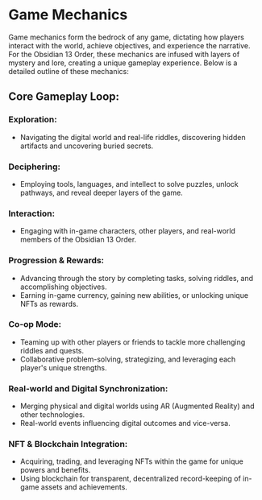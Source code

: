 # Game Mechanics

Game mechanics form the bedrock of any game, dictating how players interact with the world, achieve objectives, and experience the narrative. For the Obsidian 13 Order, these mechanics are infused with layers of mystery and lore, creating a unique gameplay experience. Below is a detailed outline of these mechanics:

## Core Gameplay Loop:

### Exploration:

- Navigating the digital world and real-life riddles, discovering hidden artifacts and uncovering buried secrets.

### Deciphering:

- Employing tools, languages, and intellect to solve puzzles, unlock pathways, and reveal deeper layers of the game.

### Interaction:

- Engaging with in-game characters, other players, and real-world members of the Obsidian 13 Order.

### Progression & Rewards:

- Advancing through the story by completing tasks, solving riddles, and accomplishing objectives.
- Earning in-game currency, gaining new abilities, or unlocking unique NFTs as rewards.

### Co-op Mode:

- Teaming up with other players or friends to tackle more challenging riddles and quests.
- Collaborative problem-solving, strategizing, and leveraging each player's unique strengths.

### Real-world and Digital Synchronization:

- Merging physical and digital worlds using AR (Augmented Reality) and other technologies.
- Real-world events influencing digital outcomes and vice-versa.

### NFT & Blockchain Integration:

- Acquiring, trading, and leveraging NFTs within the game for unique powers and benefits.
- Using blockchain for transparent, decentralized record-keeping of in-game assets and achievements.

